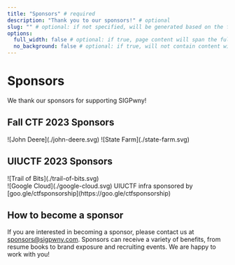 ```yaml
---
title: "Sponsors" # required
description: "Thank you to our sponsors!" # optional
slug: "" # optional: if not specified, will be generated based on the file's relative path
options:
  full_width: false # optional: if true, page content will span the full container width
  no_background: false # optional: if true, will not contain content with the rounded gray panel background
---
```


# Sponsors

We thank our sponsors for supporting SIGPwny!

## Fall CTF 2023 Sponsors

<div class="grid md:grid-cols-2 gap-x-8 gap-y-4 items-center text-center mb-8">
![John Deere](./john-deere.svg)
![State Farm](./state-farm.svg)
</div>

## UIUCTF 2023 Sponsors

<div class="grid md:grid-cols-2 gap-x-8 gap-y-4 items-center text-center mb-8">
  <div class="md:w-3/4 w-1/2 mx-auto">
  ![Trail of Bits](./trail-of-bits.svg)
  </div>
  <span>
![Google Cloud](./google-cloud.svg)
UIUCTF infra sponsored by [goo.gle/ctfsponsorship](https://goo.gle/ctfsponsorship)
  </span>
</div>

## How to become a sponsor

If you are interested in becoming a sponsor, please contact us at [sponsors@sigpwny.com](mailto:sponsors@sigpwny.com). 
Sponsors can receive a variety of benefits, from resume books to brand exposure and recruiting events. We are happy to work with you!